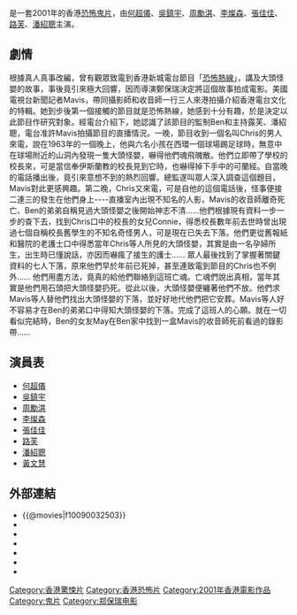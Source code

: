{{Infobox Film
| name = 恐怖熱線之大頭怪嬰 
| original_name = ''{{lang|en|Horror Hotline... Big Head Monster}}''
| image = Horror Hotline Big Head Monster movie poster 2001.jpg
| caption =
| director = [[鄭保瑞|鄭保瑞]]
| producer = [[馬偉豪|馬偉豪]]<br>[[江玉儀|江玉儀]]
| producer_2 = 鄧維弼、[[凌志民|凌志民]]
| writer = [[陳詠燊|陳詠燊]]<br>[[鄭保瑞|鄭保瑞]]<br>[[陳錦鴻|陳錦鴻]]
| starring = [[何超儀|何超儀]]<br>[[吳鎮宇|吳鎮宇]]<br>[[周勵淇|周勵淇]]<br>[[李燦森|李燦森]]<br>[[張佳佳|張佳佳]]<br>[[路芙|路芙]]<br>[[潘紹聰|潘紹聰]] 
| music = 古勵業
| cinematography = 高照林
| editing = 林安兒
| production_company = 天下電影製作有限公司<br>新城娛樂台<br>美亞電影製作有限公司
| distributor =
| released = {{film date|2001|9|13}}
| runtime = 89 分鐘
| country = {{香港電影產地}}
| awards =
| language = 粤语
| budget =
| gross = HK $4,592,910.00
| amg_id = 1:261184
| imdb_id = tt0305647
}}
 
{{engname|《恐怖熱線之大頭怪嬰》|''Horror Hotline... Big Head Monster''}}是一套2001年的香港[[恐怖|恐怖]][[鬼片|鬼片]]，由[[何超儀|何超儀]]、[[吳鎮宇|吳鎮宇]]、[[周勵淇|周勵淇]]、[[李璨琛|李燦森]]、[[張佳佳|張佳佳]]、[[路芙|路芙]]、[[潘紹聰|潘紹聰]]主演。

==劇情==

根據真人真事改編，曾有觀眾致電到香港新城電台節目「[[恐怖熱線|恐怖熱線]]」，講及大頭怪嬰的故事，事後竟引來極大回響，因而導演鄭保瑞決定將這個故事拍成電影。美國電視台新聞記者Mavis，帶同攝影師和收音師一行三人來港拍攝介紹香港電台文化的特輯。她到步後第一個接觸的節目就是恐怖熱線，她感到十分有趣，於是決定以此節目作研究對象。經電台介紹下，她認識了該節目的監制Ben和主持露芙、潘紹聰，電台准許Mavis拍攝節目的直播情況。一晚，節目收到一個名叫Chris的男人來電，說在1963年的一個晚上，他與六名小孩在西環一個球場踢足球時，無意中在球場附近的山洞內發現一隻大頭怪嬰，嚇得他們魂飛魄散。他們立即帶了學校的校長來，可是當信奉伊斯蘭教的校長見到它時，也嚇得掉下手中的可蘭經。自當晚的電話播出後，竟引來意想不到的熱烈回響。總監遂叫眾人深入調查這個題目，Mavis對此更感興趣。第二晚，Chris又來電，可是自他的這個電話後，怪事便接二連三的發生在他們身上----直播室內出現不知名的人影，Mavis的收音師離奇死亡、Ben的弟弟自稱見過大頭怪嬰之後開始神志不清……他們根據現有資料一步一步的查下去，找到Chris口中的校長的女兒Connie，得悉校長數年前去世時曾出現過七個自稱校長舊學生的不知名奇怪男人，可是現在已失去下落。他們更從舊報紙和醫院的老護士口中得悉當年Chris等人所見的大頭怪嬰，其實是由一名孕婦所生，出生時已懂說話，亦因而嚇瘋了接生的護士…… 眾人最後找到了掌握著關鍵資料的七人下落，原來他們早於年前已死掉，甚至連致電到節目的Chris也不例外…… 他們用盡方法，竟真的給他們聯絡到這班亡魂。亡魂們說出真相，當年其實是他們用石頭把大頭怪嬰扔死。從此以後，大頭怪嬰便纏著他們不放。他們求 Mavis等人替他們找出大頭怪嬰的下落，並好好地代他們把它安葬。Mavis等人好不容易才在Ben的弟弟口中得知大頭怪嬰的下落。完成了這班人的心願。就在一切看似完結時，Ben的女友May在Ben家中找到一盒Mavis的收音師死前看過的錄影帶……

==演員表==
*[[何超儀|何超儀]]
*[[吳鎮宇|吳鎮宇]]
*[[周勵淇|周勵淇]]
*[[李璨琛|李燦森]]
*[[張佳佳|張佳佳]]
*[[路芙|路芙]]
*[[潘紹聰|潘紹聰]]
*[[黃文慧|黃文慧]]

==外部連結==
*{{@movies|f10090032503}}
*{{hkmdb title|9620}}
*{{Mtime|16134}}
*{{douban}}
*{{rotten-tomatoes|hung-biu-hyn-sin-ji-daai-tau-gwaai-ang-horror-hotline-big-head-monster}}
*{{Amg movie|261184}}
*{{imdb title|0305647}}


[[Category:香港驚悚片|Category:香港驚悚片]]
[[Category:香港恐怖片|Category:香港恐怖片]]
[[Category:2001年香港電影作品|Category:2001年香港電影作品]]
[[Category:鬼片|Category:鬼片]]
[[Category:郑保瑞电影|Category:郑保瑞电影]]